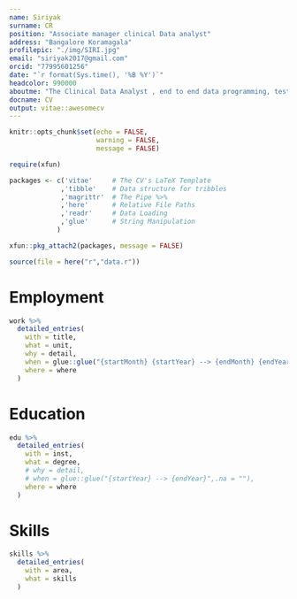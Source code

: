 ```yaml
---
name: Siriyak
surname: CR
position: "Associate manager clinical Data analyst"
address: "Bangalore Koramagala"
profilepic: "./img/SIRI.jpg"
email: "siriyak2017@gmail.com"
orcid: "77995601256"
date: "`r format(Sys.time(), '%B %Y')`"
headcolor: 990000
aboutme: "The Clinical Data Analyst , end to end data programming, testing, data technology, data flow, and data standards, clinical data reports, dashboards and analytics ,as analyst collaborated with the Clinical Data Strategist,and other key stakeholders to deliver standardized reports and innovative analytic solutions for use in global clinical trials,This very CV was even compiled with code"
docname: CV
output: vitae::awesomecv
---
```


```r
knitr::opts_chunk$set(echo = FALSE,
                      warning = FALSE,
                      message = FALSE)

require(xfun)

packages <- c('vitae'     # The CV's LaTeX Template
             ,'tibble'    # Data structure for tribbles
             ,'magrittr'  # The Pipe %>%
             ,'here'      # Relative File Paths
             ,'readr'     # Data Loading
             ,'glue'      # String Manipulation
            )

xfun::pkg_attach2(packages, message = FALSE)

source(file = here("r","data.r"))

```

# Employment

```r

work %>%
  detailed_entries(
    with = title,
    what = unit,
    why = detail,
    when = glue::glue("{startMonth} {startYear} --> {endMonth} {endYear}",.na = ""),
    where = where
  )

```

# Education

```r

edu %>%
  detailed_entries(
    with = inst,
    what = degree,
    # why = detail,
    # when = glue::glue("{startYear} --> {endYear}",.na = ""),
    where = where
  )

```

# Skills

```r

skills %>%
  detailed_entries(
    with = area,
    what = skills
  )

```


\pagebreak


